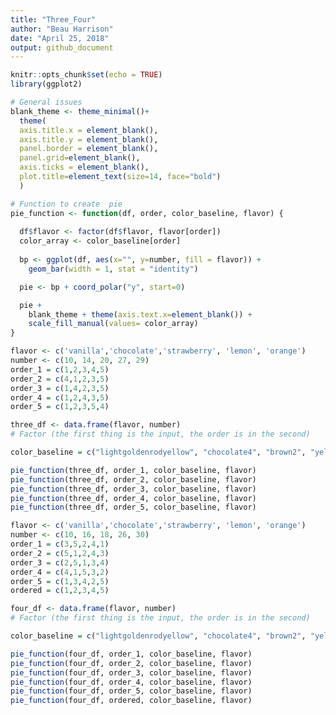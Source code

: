 ```yaml
---
title: "Three_Four"
author: "Beau Harrison"
date: "April 25, 2018"
output: github_document
---
```


```r
knitr::opts_chunk$set(echo = TRUE)
library(ggplot2)
```

```r
# General issues
blank_theme <- theme_minimal()+
  theme(
  axis.title.x = element_blank(),
  axis.title.y = element_blank(),
  panel.border = element_blank(),
  panel.grid=element_blank(),
  axis.ticks = element_blank(),
  plot.title=element_text(size=14, face="bold")
  )
```

```r
# Function to create  pie
pie_function <- function(df, order, color_baseline, flavor) {
  
  df$flavor <- factor(df$flavor, flavor[order])
  color_array <- color_baseline[order]
  
  bp <- ggplot(df, aes(x="", y=number, fill = flavor)) + 
    geom_bar(width = 1, stat = "identity")

  pie <- bp + coord_polar("y", start=0)

  pie +  
    blank_theme + theme(axis.text.x=element_blank()) + 
    scale_fill_manual(values= color_array)
}
```

```r
flavor <- c('vanilla','chocolate','strawberry', 'lemon', 'orange')
number <- c(10, 14, 20, 27, 29)
order_1 = c(1,2,3,4,5)
order_2 = c(4,1,2,3,5)
order_3 = c(1,4,2,3,5)
order_4 = c(1,2,4,3,5)
order_5 = c(1,2,3,5,4)

three_df <- data.frame(flavor, number)
# Factor (the first thing is the input, the order is in the second)

color_baseline = c("lightgoldenrodyellow", "chocolate4", "brown2", "yellow2", "darkorange2")
```

```r
pie_function(three_df, order_1, color_baseline, flavor)
pie_function(three_df, order_2, color_baseline, flavor)
pie_function(three_df, order_3, color_baseline, flavor)
pie_function(three_df, order_4, color_baseline, flavor)
pie_function(three_df, order_5, color_baseline, flavor)
```

```r
flavor <- c('vanilla','chocolate','strawberry', 'lemon', 'orange')
number <- c(10, 16, 18, 26, 30)
order_1 = c(3,5,2,4,1)
order_2 = c(5,1,2,4,3)
order_3 = c(2,5,1,3,4)
order_4 = c(4,1,5,3,2)
order_5 = c(1,3,4,2,5)
ordered = c(1,2,3,4,5)

four_df <- data.frame(flavor, number)
# Factor (the first thing is the input, the order is in the second)

color_baseline = c("lightgoldenrodyellow", "chocolate4", "brown2", "yellow2", "darkorange2")
```

```r
pie_function(four_df, order_1, color_baseline, flavor)
pie_function(four_df, order_2, color_baseline, flavor)
pie_function(four_df, order_3, color_baseline, flavor)
pie_function(four_df, order_4, color_baseline, flavor)
pie_function(four_df, order_5, color_baseline, flavor)
pie_function(four_df, ordered, color_baseline, flavor)
```

